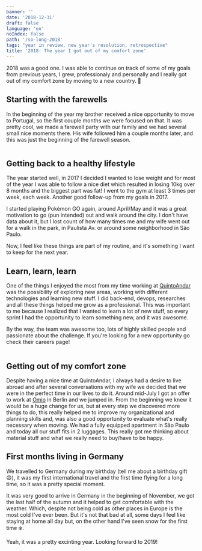 ```yaml
---
banner: ''
date: '2018-12-31'
draft: false
language: 'en'
noIndex: false
path: '/so-long-2018'
tags: "year in review, new year's resolution, retrospective"
title: '2018: The year I got out of my comfort zone'
---
```



2018 was a good one. I was able to continue on track of some of my goals from previous years, I grew,
professionaly and personally and I really got out of my comfort zone by moving to a new country. 🍻

## Starting with the farewells

In the beginning of the year my brother received a nice opportunity to move to Portugal, so the first couple
months we were focused on that. It was pretty cool, we made a farewell party with our family and we had several
small nice moments there. His wife followed him a couple months later, and this was just the beginning of the
farewell season.

<Image image="despedidaBruno" />

## Getting back to a healthy lifestyle

The year started well, in 2017 I decided I wanted to lose weight and for most of the year I was able to follow a
nice diet which resulted in losing 10kg over 8 months and the biggest part was fat! I went to the gym at least 3
times per week, each week. Another good follow-up from my goals in 2017.

I started playing Pokémon GO again, around April/May and it was a great motivation to go (pun intended) out and
walk around the city. I don't have data about it, but I lost count of how many times me and my wife went out for a
walk in the park, in Paulista Av. or around some neighborhood in São Paulo.

Now, I feel like these things are part of my routine, and it's something I want to keep for the next year.

## Learn, learn, learn

One of the things I enjoyed the most from my time working at [QuintoAndar](https://quintoandar.com.br) was the
possibility of exploring new areas, working with different technologies and learning new stuff. I did back-end,
devops, researches and all these things helped me grow as a professional. This was important to me because I
realized that I wanted to learn a lot of new stuff, so every sprint I had the opportunity to learn something new,
and it was awesome.

By the way, the team was awesome too, lots of highly skilled people and passionate about the challenge. If you're
looking for a new opportunity go check their careers page!

<Image image="retroQuintoAndar" />

## Getting out of my comfort zone

Despite having a nice time at QuintoAndar, I always had a desire to live abroad and after several conversations
with my wife we decided that we were in the perfect time in our lives to do it. Around mid-July I got an offer to
work at [Omio](https://omio.com) in Berlin and we jumped in. From the beginning we knew it would be a huge
change for us, but at every step we discovered more things to do, this really helped me to improve my organizational
and planning skills and, was also a good opportunity to evaluate what's really necessary when moving. We had a
fully equipped apartment in São Paulo and today all our stuff fits in 2 luggages. This really got me thinking
about material stuff and what we really need to buy/have to be happy.

<!-- add some photo in the future if instagram integration is live -->

## First months living in Germany

We travelled to Germany during my birthday (tell me about a birthday gift 😄), it was my first international
travel and the first time flying for a long time, so it was a pretty special moment.

It was very good to arrive in Germany in the beginning of November, we got the last half of the autumn and it
helped to get comfortable with the weather. Which, despite not being cold as other places in Europe is the most
cold I've ever been. But it's not that bad at all, some days I feel like staying at home all day but, on the
other hand I've seen snow for the first time ❄️.

<!-- add some photo from germany -->

Yeah, it was a pretty excinting year. Looking forward to 2019!

